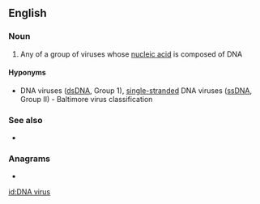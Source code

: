 ==English==

===Noun===
{{wikipedia}}
{{en-noun|head=[[DNA]] [[virus]]|es}}

# Any of a group of viruses whose [[nucleic acid]] is composed of DNA

====Hyponyms====
* {{l|en|double-stranded}} DNA viruses ([[dsDNA]], Group 1), [[single-stranded]] DNA viruses ([[ssDNA]], Group II)&nbsp;- Baltimore virus classification

===See also===
* {{l|en|RNA virus}}

===Anagrams===
* {{l|en|unvisard}}

[[id:DNA virus]]